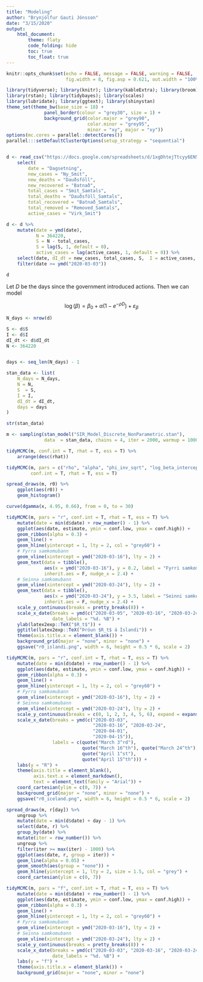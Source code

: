 ```yaml
---
title: "Modeling"
author: "Brynjólfur Gauti Jónsson"
date: "3/15/2020"
output: 
    html_document:
        theme: flaty
        code_folding: hide
        toc: true
        toc_float: true
---
```


```r
knitr::opts_chunk$set(echo = FALSE, message = FALSE, warning = FALSE, 
                      fig.width = 8, fig.asp = 0.621, out.width = "100%")
```

```r
library(tidyverse); library(knitr); library(kableExtra); library(broom); library(cowplot); 
library(rstan); library(tidybayes); library(scales)
library(lubridate); library(ggtext); library(shinystan)
theme_set(theme_bw(base_size = 18) + 
              panel_border(colour = "grey30", size = 1) + 
              background_grid(color.major = "grey90", 
                              color.minor = "grey95", 
                              minor = "xy", major = "xy"))
options(mc.cores = parallel::detectCores())
parallel:::setDefaultClusterOptions(setup_strategy = "sequential")


d <- read_csv("https://docs.google.com/spreadsheets/d/1xgDhtejTtcyy6EN5dbDp5W3TeJhKFRRgm6Xk0s0YFeA/export?format=csv&id=1xgDhtejTtcyy6EN5dbDp5W3TeJhKFRRgm6Xk0s0YFeA&gid=1788393542") %>% 
    select(
        date = "Dagsetning",
        new_cases = "Ny_Smit",
        new_deaths = "Dauðsföll",
        new_recovered = "Batnað", 
        total_cases = "Smit_Samtals",
        total_deaths = "Dauðsföll_Samtals",
        total_recovered = "Batnað_Samtals",
        total_removed = "Removed_Samtals",
        active_cases = "Virk_Smit")

d <- d %>% 
    mutate(date = ymd(date),
           N = 364220,
           S = N - total_cases,
           S = lag(S, 1, default = 0),
           active_cases = lag(active_cases, 1, default = 0)) %>% 
    select(date, dI_dt = new_cases, total_cases, S,  I = active_cases, R = total_removed, N) %>% 
    filter(date >= ymd("2020-03-03"))

d
```

Let $D$ be the days since the government introduced actions. Then we can model

$$
\log(\beta) = \beta_0 + \alpha (1 - e^{-\rho D}) + \varepsilon_\beta
$$

```r
N_days <- nrow(d)

S <- d$S
I <- d$I
dI_dt <- d$dI_dt
N <- 364220


days <- seq_len(N_days) - 1

stan_data <- list(
    N_days = N_days,
    N = N,
    S  = S,
    I = I,
    dI_dt = dI_dt,
    days = days
)

str(stan_data)
```


```r
m <- sampling(stan_model("SIR_Model_Discrete_NonParametric.stan"), 
              data  = stan_data, chains = 4, iter = 2000, warmup = 1000)
```

```r
tidyMCMC(m, conf.int = T, rhat = T, ess = T) %>% 
    arrange(desc(rhat))
```


```r
tidyMCMC(m, pars = c("rho", "alpha", "phi_inv_sqrt", "log_beta_intercept", "sigma_beta", "r0", "r[58]"), 
         conf.int = T, rhat = T, ess = T)
```


```r
spread_draws(m, r0) %>% 
    ggplot(aes(r0)) +
    geom_histogram()
```

```r
curve(dgamma(x, 4.95, 0.66), from = 0, to = 30)
```


```r
tidyMCMC(m, pars = "r", conf.int = T, rhat = T, ess = T) %>% 
    mutate(date = min(d$date) + row_number() - 1) %>% 
    ggplot(aes(date, estimate, ymin = conf.low, ymax = conf.high)) +
    geom_ribbon(alpha = 0.3) +
    geom_line() +
    geom_hline(yintercept = 1, lty = 2, col = "grey60") +
    # Fyrra samkomubann
    geom_vline(xintercept = ymd("2020-03-16"), lty = 2) +
    geom_text(data = tibble(), 
              aes(x = ymd("2020-03-16"), y = 0.2, label = "Fyrri samkomubann"), 
              inherit.aes = F, nudge_x = 2.4) +
    # Seinna samkomubann
    geom_vline(xintercept = ymd("2020-03-24"), lty = 2) +
    geom_text(data = tibble(), 
              aes(x = ymd("2020-03-24"), y = 3.5, label = "Seinni samkomubann"), 
              inherit.aes = F, nudge_x = 2.4) +
    scale_y_continuous(breaks = pretty_breaks(8)) +
    scale_x_date(breaks = ymd(c("2020-03-05", "2020-03-16", "2020-03-24", "2020-04-01")),
                 date_labels = "%d. %B") +
    ylab(latex2exp::TeX("$R_t$")) + 
    ggtitle(latex2exp::TeX("Þróun $R_t$ á Íslandi")) +
    theme(axis.title.x = element_blank()) +
    background_grid(major = "none", minor = "none") +
    ggsave("r0_islandi.png", width = 6, height = 0.5 * 6, scale = 2)
```



```r
tidyMCMC(m, pars = "r", conf.int = T, rhat = T, ess = T) %>% 
    mutate(date = min(d$date) + row_number() - 1) %>% 
    ggplot(aes(date, estimate, ymin = conf.low, ymax = conf.high)) +
    geom_ribbon(alpha = 0.3) +
    geom_line() +
    geom_hline(yintercept = 1, lty = 2, col = "grey60") +
    # Fyrra samkomubann
    geom_vline(xintercept = ymd("2020-03-16"), lty = 2) +
    # Seinna samkomubann
    geom_vline(xintercept = ymd("2020-03-24"), lty = 2) +
    scale_y_continuous(breaks = c(0, 1, 2, 3, 4, 5, 6), expand = expansion()) +
    scale_x_date(breaks = ymd(c("2020-03-03", 
                                "2020-03-16", "2020-03-24",
                                "2020-04-01", 
                                "2020-04-15")),
                 labels = c(quote("March 3^rd"), 
                            quote("March 16^th"), quote("March 24^th"),
                            quote("April 1^st"), 
                            quote("April 15^th"))) +
    labs(y = "R") +
    theme(axis.title = element_blank(), 
          axis.text.x = element_markdown(),
          text = element_text(family = "Arial")) +
    coord_cartesian(ylim = c(0, 7)) +
    background_grid(major = "none", minor = "none") +
    ggsave("r0_iceland.png", width = 6, height = 0.5 * 6, scale = 2)
```

```r
spread_draws(m, r[day]) %>% 
    ungroup %>% 
    mutate(date = min(d$date) + day - 1) %>% 
    select(date, r) %>% 
    group_by(date) %>% 
    mutate(iter = row_number()) %>% 
    ungroup %>% 
    filter(iter >= max(iter) - 1000) %>% 
    ggplot(aes(date, r, group = iter)) +
    geom_line(alpha = 0.05) +
    geom_smooth(aes(group = "none")) +
    geom_hline(yintercept = 1, lty = 2, size = 1.5, col = "grey") +
    coord_cartesian(ylim = c(0, 7))
```


```r
tidyMCMC(m, pars = "f", conf.int = T, rhat = T, ess = T) %>% 
    mutate(date = min(d$date) + row_number() - 1) %>% 
    ggplot(aes(date, estimate, ymin = conf.low, ymax = conf.high)) +
    geom_ribbon(alpha = 0.3) +
    geom_line() +
    geom_hline(yintercept = 1, lty = 2, col = "grey60") +
    # Fyrra samkomubann
    geom_vline(xintercept = ymd("2020-03-16"), lty = 2) +
    # Seinna samkomubann
    geom_vline(xintercept = ymd("2020-03-24"), lty = 2) +
    scale_y_continuous(breaks = pretty_breaks(8)) +
    scale_x_date(breaks = ymd(c("2020-03-03", "2020-03-16", "2020-03-24", "2020-04-01", "2020-04-08")),
                 date_labels = "%d. %B") +
    labs(y = "f") + 
    theme(axis.title.x = element_blank()) +
    background_grid(major = "none", minor = "none")
```